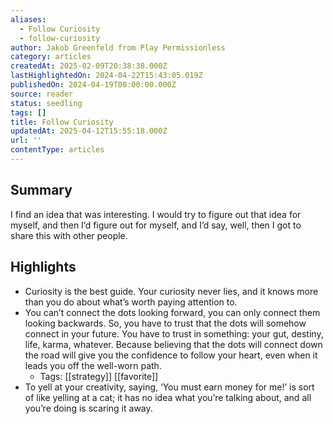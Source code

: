 ```yaml
---
aliases:
  - Follow Curiosity
  - follow-curiosity
author: Jakob Greenfeld from Play Permissionless
category: articles
createdAt: 2025-02-09T20:38:38.000Z
lastHighlightedOn: 2024-04-22T15:43:05.019Z
publishedOn: 2024-04-19T00:00:00.000Z
source: reader
status: seedling
tags: []
title: Follow Curiosity
updatedAt: 2025-04-12T15:55:18.000Z
url: ''
contentType: articles
---
```

## Summary

I find an idea that was interesting. I would try to figure out that idea for myself, and then I’d figure out for myself, and I’d say, well, then I got to share this with other people.

## Highlights

- Curiosity is the best guide. Your curiosity never lies, and it knows more than you do about what’s worth paying attention to.
- You can’t connect the dots looking forward, you can only connect them looking backwards. So, you have to trust that the dots will somehow connect in your future. You have to trust in something: your gut, destiny, life, karma, whatever. Because believing that the dots will connect down the road will give you the confidence to follow your heart, even when it leads you off the well-worn path.
    - Tags: [[strategy]] [[favorite]]
- To yell at your creativity, saying, ‘You must earn money for me!’ is sort of like yelling at a cat; it has no idea what you’re talking about, and all you’re doing is scaring it away.
